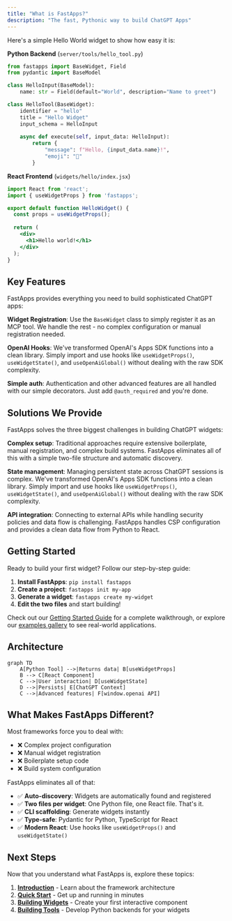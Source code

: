 ```yaml
---
title: "What is FastApps?"
description: "The fast, Pythonic way to build ChatGPT Apps"
---
```


Here's a simple Hello World widget to show how easy it is:

**Python Backend** (`server/tools/hello_tool.py`)

```python
from fastapps import BaseWidget, Field
from pydantic import BaseModel

class HelloInput(BaseModel):
    name: str = Field(default="World", description="Name to greet")

class HelloTool(BaseWidget):
    identifier = "hello"
    title = "Hello Widget"
    input_schema = HelloInput
    
    async def execute(self, input_data: HelloInput):
        return {
            "message": f"Hello, {input_data.name}!",
            "emoji": "👋"
        }
```

**React Frontend** (`widgets/hello/index.jsx`)

```jsx
import React from 'react';
import { useWidgetProps } from 'fastapps';

export default function HelloWidget() {
  const props = useWidgetProps();
  
  return (
    <div>
      <h1>Hello world!</h1>
    </div>
  );
}
```

## Key Features

FastApps provides everything you need to build sophisticated ChatGPT apps:

**Widget Registration**: Use the `BaseWidget` class to simply register it as an MCP tool. We handle the rest - no complex configuration or manual registration needed.

**OpenAI Hooks**: We've transformed OpenAI's Apps SDK functions into a clean library. Simply import and use hooks like `useWidgetProps()`, `useWidgetState()`, and `useOpenAiGlobal()` without dealing with the raw SDK complexity.

**Simple auth**: Authentication and other advanced features are all handled with our simple decorators. Just add `@auth_required` and you're done.

## Solutions We Provide

FastApps solves the three biggest challenges in building ChatGPT widgets:

**Complex setup**: Traditional approaches require extensive boilerplate, manual registration, and complex build systems. FastApps eliminates all of this with a simple two-file structure and automatic discovery.

**State management**: Managing persistent state across ChatGPT sessions is complex. We've transformed OpenAI's Apps SDK functions into a clean library. Simply import and use hooks like `useWidgetProps()`, `useWidgetState()`, and `useOpenAiGlobal()` without dealing with the raw SDK complexity.

**API integration**: Connecting to external APIs while handling security policies and data flow is challenging. FastApps handles CSP configuration and provides a clean data flow from Python to React.

## Getting Started

Ready to build your first widget? Follow our step-by-step guide:

1. **Install FastApps**: `pip install fastapps`
2. **Create a project**: `fastapps init my-app`
3. **Generate a widget**: `fastapps create my-widget`
4. **Edit the two files** and start building!

Check out our [Getting Started Guide](/blog/tutorials/getting-started) for a complete walkthrough, or explore our [examples gallery](/docs/examples) to see real-world applications.

## Architecture

```mermaid
graph TD
    A[Python Tool] -->|Returns data| B[useWidgetProps]
    B --> C[React Component]
    C -->|User interaction| D[useWidgetState]
    D -->|Persists| E[ChatGPT Context]
    C -->|Advanced features| F[window.openai API]
```

## What Makes FastApps Different?

Most frameworks force you to deal with:

- ❌ Complex project configuration
- ❌ Manual widget registration
- ❌ Boilerplate setup code
- ❌ Build system configuration

FastApps eliminates all of that:

- ✅ **Auto-discovery**: Widgets are automatically found and registered
- ✅ **Two files per widget**: One Python file, one React file. That's it.
- ✅ **CLI scaffolding**: Generate widgets instantly
- ✅ **Type-safe**: Pydantic for Python, TypeScript for React
- ✅ **Modern React**: Use hooks like `useWidgetProps()` and `useWidgetState()`

## Next Steps

Now that you understand what FastApps is, explore these topics:

1. [**Introduction**](/docs/introduction) - Learn about the framework architecture
2. [**Quick Start**](/docs/quickstart) - Get up and running in minutes
3. [**Building Widgets**](/docs/widgets) - Create your first interactive component
4. [**Building Tools**](/docs/tools) - Develop Python backends for your widgets